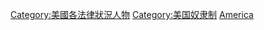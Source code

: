{{cat main|美国奴隶制度}}

[[Category:美國各法律狀況人物|Category:美國各法律狀況人物]]
[[Category:美国奴隶制|Category:美国奴隶制]]
[[Category:各国奴隶|America]]